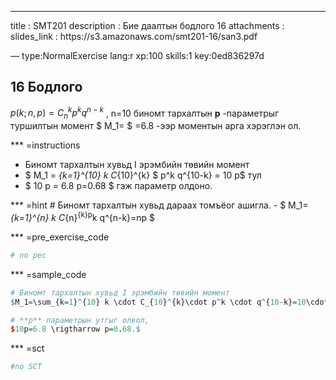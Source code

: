 ---
title       : SMT201
description : Бие даалтын бодлого 16
attachments :
  slides_link : https://s3.amazonaws.com/smt201-16/san3.pdf

--- type:NormalExercise lang:r xp:100 skills:1 key:0ed836297d

## 16 Бодлого
$p(k;n,p) = C_n^k p^k  q^{n-k}$ , n=10  биномт тархалтын **p** -параметрыг 
туршилтын момент $ M_1=\overline{x} $ =6.8 -ээр моментын арга хэрэглэн ол.

*** =instructions

- Биномт тархалтын хувьд I эрэмбийн төвийн момент 
- $ M_1 = \sum_{k=1}^{10} k \cdot C_{10}^{k} \cdot$ p^k \cdot q^{10-k} = 10 \cdot p$  тул
- $ 10 \cdot p = 6.8 \Rightarrow p=0.68 $ гэж параметр олдоно.

*** =hint
# Биномт тархалтын хувьд дараах томъёог ашигла.
- $ M_1=\sum_{k=1}^{n} k \cdot C_{n}^{k}\cdot p^k \cdot q^{n-k}=n\cdot p $

*** =pre_exercise_code
```r
# no pec
```

*** =sample_code
```r
# Биномт тархалтын хувьд I эрэмбийн төвийн момент
$M_1=\sum_{k=1}^{10} k \cdot C_{10}^{k}\cdot p^k \cdot q^{10-k}=10\cdot p$

# **p** параметрын утгыг олвол,
$10p=6.8 \rigtharrow p=0.68.$

```

*** =sct
```r
#no SCT
```
